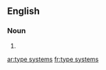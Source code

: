 ==English==

===Noun===
{{head|en|plural}}

# {{plural of|type system|lang=en}}

[[ar:type systems]]
[[fr:type systems]]